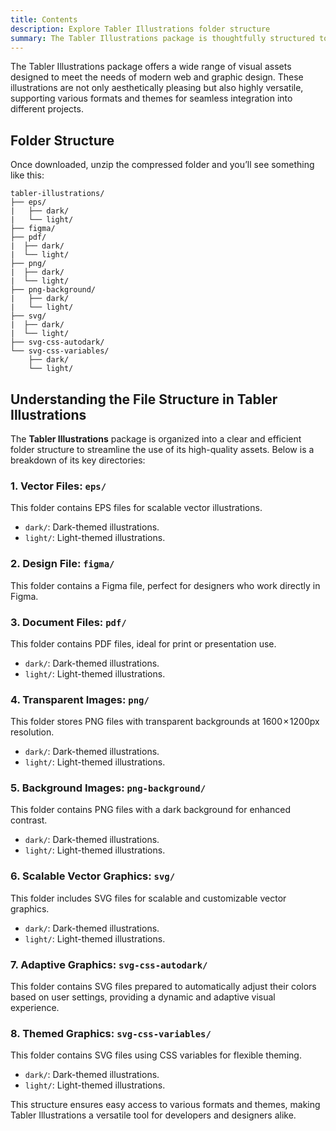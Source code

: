 ```yaml
---
title: Contents
description: Explore Tabler Illustrations folder structure
summary: The Tabler Illustrations package is thoughtfully structured to provide designers and developers with an array of high-quality assets. This guide explores the various folders and their contents, helping users make the most of these resources.
---
```


The Tabler Illustrations package offers a wide range of visual assets designed to meet the needs of modern web and graphic design. These illustrations are not only aesthetically pleasing but also highly versatile, supporting various formats and themes for seamless integration into different projects.

## Folder Structure

Once downloaded, unzip the compressed folder and you’ll see something like this:

```
tabler-illustrations/
├── eps/
|	├── dark/
|	└── light/
├── figma/ 
├── pdf/ 
|  ├── dark/
|  └── light/
├── png/ 
|  ├── dark/
|  └── light/
├── png-background/ 
|	├── dark/
|	└── light/
├── svg/ 
|  ├── dark/
|  └── light/
├── svg-css-autodark/ 
└── svg-css-variables/
 	├── dark/
 	└── light/
```

## Understanding the File Structure in Tabler Illustrations

The **Tabler Illustrations** package is organized into a clear and efficient folder structure to streamline the use of its high-quality assets. Below is a breakdown of its key directories:

### 1. Vector Files: `eps/`
This folder contains EPS files for scalable vector illustrations.
- `dark/`: Dark-themed illustrations.
- `light/`: Light-themed illustrations.

### 2. Design File: `figma/`
This folder contains a Figma file, perfect for designers who work directly in Figma.

### 3. Document Files: `pdf/`
This folder contains PDF files, ideal for print or presentation use.
- `dark/`: Dark-themed illustrations.
- `light/`: Light-themed illustrations.

### 4. Transparent Images: `png/`
This folder stores PNG files with transparent backgrounds at 1600 × 1200px resolution.
- `dark/`: Dark-themed illustrations.
- `light/`: Light-themed illustrations.

### 5. Background Images: `png-background/`
This folder contains PNG files with a dark background for enhanced contrast.
- `dark/`: Dark-themed illustrations.
- `light/`: Light-themed illustrations.

### 6. Scalable Vector Graphics: `svg/`
This folder includes SVG files for scalable and customizable vector graphics.
- `dark/`: Dark-themed illustrations.
- `light/`: Light-themed illustrations.

### 7. Adaptive Graphics: `svg-css-autodark/`
This folder contains SVG files prepared to automatically adjust their colors based on user settings, providing a dynamic and adaptive visual experience.

### 8. Themed Graphics: `svg-css-variables/`
This folder contains SVG files using CSS variables for flexible theming.
- `dark/`: Dark-themed illustrations.
- `light/`: Light-themed illustrations.

This structure ensures easy access to various formats and themes, making Tabler Illustrations a versatile tool for developers and designers alike.